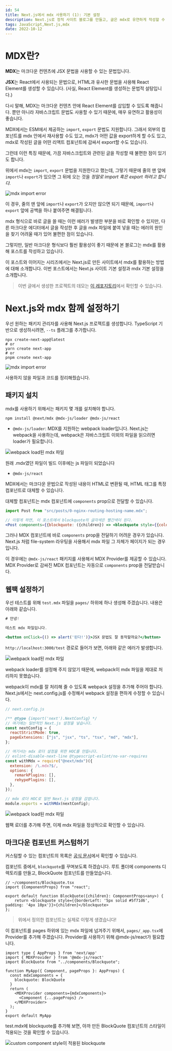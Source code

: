 ```yaml
---
id: 54
title: Next.js에서 mdx 사용하기 (1): 기본 설정
description: Next.js로 정적 사이트 블로그를 만들고, 글은 mdx로 유연하게 작성할 수 있다.
tags: JavaScript,Next.js,mdx
date: 2022-10-12
---
```


# MDX란?

**MDX**는 마크다운 컨텐츠에 JSX 문법을 사용할 수 있는 문법입니다.

**JSX**는 React에서 사용되는 문법으로, HTML과 유사한 문법을 사용해 React Element를 생성할 수 있습니다. (사실, React Element를 생성하는 문법적 설탕입니다.)

다시 말해, MDX는 마크다운 컨텐츠 안에 React Element를 삽입할 수 있도록 해줍니다. 뿐만 아니라 자바스크립트 문법도 사용할 수 있기 때문에, 매우 유연하고 활용성이 좋습니다.

MDX에서는 ESM에서 제공하는 `import`, `export` 문법도 지원합니다. 그래서 외부의 컴포넌트를 mdx 안에서 재사용할 수도 있고, mdx가 어떤 값을 export하게 할 수도 있고, mdx로 작성된 글을 어떤 리액트 컴포넌트에 감싸서 export할 수도 있습니다.

그런데 이런 특징 때문에, 가끔 자바스크립트와 관련된 글을 작성할 때 불편한 점이 있기도 합니다.

위에서 mdx는 `import`, `export` 문법을 지원한다고 했는데, 그렇기 때문에 줄의 맨 앞에 `import`나 `export`가 있으면 그 뒤에 오는 것을 *정말로 import 혹은 export 하려고 합니다.*

![mdx import error](/image/54-mdx-import-err.png)

이 경우, 줄의 맨 앞에 `import`나 `export`가 오지만 않으면 되기 때문에, `import`나 `export` 앞에 공백을 하나 붙여주면 해결됩니다.

mdx 형식으로 바로 글을 쓸 때는 이런 에러가 발생한 부분을 바로 확인할 수 있지만, 다른 마크다운 에디터에서 글을 작성한 후 글을 mdx 파일에 붙여 넣을 때는 에러의 원인을 찾기 어려울 때가 있어 불편한 점이 있습니다.

그렇지만, 일반 마크다운 형식보다 훨씬 활용성이 좋기 때문에 본 블로그는 mdx를 활용해 포스트를 작성하고 있습니다.

이 포스트와 이어지는 시리즈에서는 Next.js로 만든 사이트에서 mdx를 활용하는 방법에 대해 소개합니다. 이번 포스트에서는 Next.js 사이트 기본 설정과 mdx 기본 설정을 소개합니다.

> 이번 글에서 생성한 프로젝트의 데모는 [이 레포지토리](https://github.com/ooooorobo/mdx-demo/tree/1f7c59ee02b3a38f718db5eb9ccf100b4daf12d0)에서 확인할 수 있습니다.

# Next.js와 mdx 함께 설정하기

우선 원하는 패키지 관리자를 사용해 Next.js 프로젝트를 생성합니다. TypeScript 기반으로 생성하시려면, `--ts` 플래그를 추가합니다.

```
npx create-next-app@latest
# or
yarn create next-app
# or
pnpm create next-app
```

![mdx import error](/image/54-next-initial-setting.png)

사용하지 않을 파일과 코드를 정리해줬습니다.

<WavyLine size={4}/>

## 패키지 설치

mdx를 사용하기 위해서는 패키지 몇 개를 설치해야 합니다.

```
npm install @next/mdx @mdx-js/loader @mdx-js/react
```

- `@mdx-js/loader`: MDX를 지원하는 webpack loader입니다. Next.js는 webpack을 사용하는데, webpack은 자바스크립트 이외의 파일을 읽으려면 loader가 필요합니다.

![webpack load된 mdx 파일](/image/54-mdx-webpack.png)

<Caption>원래 .mdx였던 파일이 빌드 이후에는 js 파일이 되었습니다</Caption>

- `@mdx-js/react`

MDX에서는 마크다운 문법으로 작성된 내용이 HTML로 변환될 때, HTML 태그를 특정 컴포넌트로 대체할 수 있습니다.

대체할 컴포넌트는 mdx 컴포넌트에 `components` prop으로 전달할 수 있습니다.

```jsx
import Post from "src/posts/0-nginx-routing-hosting-name.mdx";

// 이렇게 하면, 이 포스트에서 blockquote의 글자색은 빨간색이 된다.
<Post components={{blockquote: ({children}) => <blockquote style={{color: 'red'}}>{children}</blockquote>}} />
```

그러나 MDX 컴포넌트에 바로 `components` prop을 전달하기 어려운 경우가 있습니다. Next.js 처럼 file-system 라우팅을 사용해서 mdx 파일 그 자체가 페이지가 되는 경우입니다.

이 경우에는 `@mdx-js/react` 패키지를 사용해서 MDX Provider를 제공할 수 있습니다. MDX Provider로 감싸진 MDX 컴포넌트는 자동으로 `components` prop을 전달받습니다.

<WavyLine size={4}/>

## 웹팩 설정하기

우선 테스트를 위해 `test.mdx` 파일을 `pages/` 하위에 하나 생성해 주겠습니다. 내용은 아래와 같습니다.
```jsx
# 안녕!

테스트 mdx 파일입니다.

<button onClick={() => alert('된다!')}>JSX 문법도 잘 동작할까요?</button>
```

`http://localhost:3000/test` 경로로 들어가 보면, 아래와 같은 에러가 발생합니다.

![webpack load된 mdx 파일](/image/54-mdx-err-no-webpack.png)

webpack loader를 설정해 주지 않았기 때문에, webpack이 mdx 파일을 제대로 처리하지 못했습니다.

webpack이 mdx를 잘 처리해 줄 수 있도록 webpack 설정을 추가해 주어야 합니다. Next.js에서는 next.config.js를 수정해서 webpack 설정을 편하게 수정할 수 있습니다.

```js
// next.config.js

/** @type {import('next').NextConfig} */
// 여기에는 일반적인 Next.js 설정을 넣습니다.
const nextConfig = {
  reactStrictMode: true,
  pageExtensions: ["js", "jsx", "ts", "tsx", "md", "mdx"],
};

// 여기서는 mdx 로더 설정을 위한 HOC를 만듭니다.
// eslint-disable-next-line @typescript-eslint/no-var-requires
const withMdx = require("@next/mdx")({
  extension: /\.mdx?$/,
  options: {
    remarkPlugins: [],
    rehypePlugins: [],
  },
});

// mdx 로더 HOC로 일반 Next.js 설정을 감쌉니다.
module.exports = withMdx(nextConfig);
```

![webpack load된 mdx 파일](/image/54-mdx-working.png)

웹팩 로더를 추가해 주면, 이제 mdx 파일을 정상적으로 확인할 수 있습니다.

<WavyLine size={4}/>

## 마크다운 컴포넌트 커스텀하기

커스텀할 수 있는 컴포넌트의 목록은 [공식 문서](https://mdxjs.com/table-of-components/)에서 확인할 수 있습니다.

컴포넌트 중에서, `blockquote`를 꾸며보도록 하겠습니다. 루트 폴더에 components 디렉토리를 만들고, BlockQuote 컴포넌트를 만들었습니다.

```tsx
// ~/components/Blockquote.tsx
import {ComponentProps} from "react";

export default function BlockQuote({children}: ComponentProps<any>) {
    return <blockquote style={{borderLeft: '5px solid #5f71d6', padding: '4px 10px'}}>{children}</blockquote>
};
```

<blockquote style={{borderLeft: '5px solid #5f71d6', padding: '4px 10px'}}>위에서 정의한 컴포넌트는 실제로 이렇게 생겼습니다!</blockquote>

이 컴포넌트를 pages 하위에 있는 mdx 파일에 넘겨주기 위해서, `pages/_app.tsx`에 Provider를 추가해 주겠습니다. Provider를 사용하기 위해 @mdx-js/react가 필요합니다.

```tsx
import type { AppProps } from 'next/app'
import { MDXProvider } from '@mdx-js/react'
import BlockQuote from "../components/Blockquote";

function MyApp({ Component, pageProps }: AppProps) {
  const mdxComponents = {
    blockquote: BlockQuote
  }
  return (
    <MDXProvider components={mdxComponents}>
      <Component {...pageProps} />
    </MDXProvider>
  );
}
export default MyApp
```

test.mdx에 blockquote를 추가해 보면, 아까 만든 BlockQuote 컴포넌트의 스타일이 적용되는 것을 확인할 수 있습니다.

![custom component style이 적용된 blockquote](/image/54-mdx-blockquote.png)





